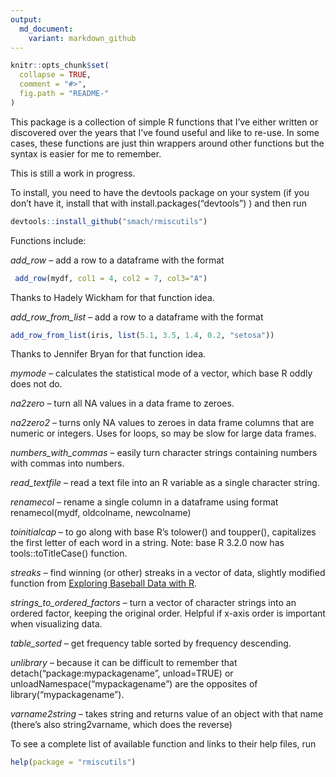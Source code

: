 ```yaml
---
output:
  md_document:
    variant: markdown_github
---
```


<!-- README.md is generated from README.Rmd. Please edit that file -->

```r
knitr::opts_chunk$set(
  collapse = TRUE,
  comment = "#>",
  fig.path = "README-"
)
```

This package is a collection of simple R functions that I've either written or discovered over the years that I've found useful and like to re-use. In some cases, these functions are just thin wrappers around other functions but the syntax is easier for me to remember.

This is still a work in progress.

To install, you need to have the devtools package on your system (if you don't have it, install that with install.packages("devtools") ) and then run

```r
devtools::install_github("smach/rmiscutils")
```
Functions include:

*add_row* -- add a row to a dataframe with the format
```r
 add_row(mydf, col1 = 4, col2 = 7, col3="A")
```
Thanks to Hadely Wickham for that function idea.

*add_row_from_list* -- add a row to a dataframe with the format
```r
add_row_from_list(iris, list(5.1, 3.5, 1.4, 0.2, "setosa"))
```
Thanks to Jennifer Bryan for that function idea.

*mymode* -- calculates the statistical mode of a vector, which base R oddly does not do.

*na2zero* -- turn all NA values in a data frame to zeroes.

*na2zero2* -- turns only NA values to zeroes in data frame columns that are numeric or integers. Uses for loops, so may be slow for large data frames.

*numbers_with_commas* -- easily turn character strings containing numbers with commas into numbers.

*read_textfile* -- read a text file into an R variable as a single character string.

*renamecol* -- rename a single column in a dataframe using format renamecol(mydf, oldcolname, newcolname)

*toinitialcap* -- to go along with base R's tolower() and toupper(), capitalizes the first letter of each word in a string. Note: base R 3.2.0 now has tools::toTitleCase() function.

*streaks* -- find winning (or other) streaks in a vector of data, slightly modified function from [Exploring Baseball Data with R](https://baseballwithr.wordpress.com/2014/07/07/team-streaks-part-i-2/).

*strings_to_ordered_factors* -- turn a vector of character strings into an ordered factor, keeping the original order. Helpful if x-axis order is important when visualizing data.

*table_sorted* -- get frequency table sorted by frequency descending.

*unlibrary* -- because it can be difficult to remember that  detach("package:mypackagename", unload=TRUE) or unloadNamespace("mypackagename") are the opposites of library("mypackagename").

*varname2string* -- takes string and returns value of an object with that name (there's also string2varname, which does the reverse)

To see a complete list of available function and links to their help files, run

```r
help(package = "rmiscutils")
```
